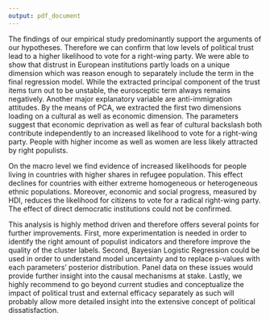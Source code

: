 ```yaml
---
output: pdf_document
---
```


The findings of our empirical study predominantly support the arguments of our hypotheses. Therefore we can confirm that low levels of political trust lead to a higher likelihood to vote for a right-wing party. We were able to show that distrust in European institutions partly loads on a unique dimension which was reason enough to separately include the term in the final regression model. While the extracted principal component of the trust items turn out to be unstable, the eurosceptic term always remains negatively. Another major explanatory variable are anti-immigration attitudes. By the means of PCA, we extracted the first two dimensions loading on a cultural as well as economic dimension. The parameters suggest that economic deprivation as well as fear of cultural backslash both contribute independently to an increased likelihood to vote for a right-wing party. People with higher income as well as women are less likely attracted by right populists.

On the macro level we find evidence of increased likelihoods for people living in countries with higher shares in refugee population. This effect declines for countries with either extreme homogeneous or heterogeneous ethnic populations. Moreover, economic and social progress, measured by HDI, reduces the likelihood for citizens to vote for a radical right-wing party. The effect of direct democratic institutions could not be confirmed. 


This analysis is highly method driven and therefore offers several points for further improvements. First, more experimentation is needed in order to identify the right amount of populist indicators and therefore improve the quality of the cluster labels. Second, Bayesian Logistic Regression could be used in order to understand model uncertainty and to replace p-values with each parameters’ posterior distribution. Panel data on these issues would provide further insight into the causal mechanisms at stake. Lastly, we highly recommend to go beyond current studies and conceptualize the impact of political trust and external efficacy separately as such will probably allow more detailed insight into the extensive concept of political dissatisfaction. 